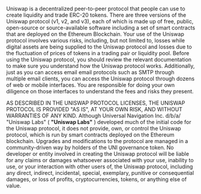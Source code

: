 
<BG />

<div style={{maxWidth: '650px', margin: '0px auto 10rem auto', padding: '0 1rem'}}>
<Title>Uniswap protocol disclaimer
</Title>

Uniswap is a decentralized peer-to-peer protocol that people can use to create liquidity and trade ERC-20 tokens. There are three versions of the Uniswap protocol (v1, v2, and v3), each of which is made up of free, public, open-source or source-available software including a set of smart contracts that are deployed on the Ethereum Blockchain. Your use of the Uniswap protocol involves various risks, including, but not limited to, losses while digital assets are being supplied to the Uniswap protocol and losses due to the fluctuation of prices of tokens in a trading pair or liquidity pool. Before using the Uniswap protocol, you should review the relevant documentation to make sure you understand how the Uniswap protocol works. Additionally, just as you can access email email protocols such as SMTP through multiple email clients, you can access the Uniswap protocol through dozens of web or mobile interfaces. You are responsible for doing your own diligence on those interfaces to understand the fees and risks they present.

AS DESCRIBED IN THE UNISWAP PROTOCOL LICENSES, THE UNISWAP PROTOCOL IS PROVIDED &quot;AS IS&quot;, AT YOUR OWN RISK, AND WITHOUT WARRANTIES OF ANY KIND. Although Universal Navigation Inc. d/b/a/ &quot;Uniswap Labs&quot; ( **&quot;Uniswap Labs&quot;** ) developed much of the initial code for the Uniswap protocol, it does not provide, own, or control the Uniswap protocol, which is run by smart contracts deployed on the Ethereum blockchain. Upgrades and modifications to the protocol are managed in a community-driven way by holders of the UNI governance token. No developer or entity involved in creating the Uniswap protocol will be liable for any claims or damages whatsoever associated with your use, inability to use, or your interaction with other users of, the Uniswap protocol, including any direct, indirect, incidental, special, exemplary, punitive or consequential damages, or loss of profits, cryptocurrencies, tokens, or anything else of value.

</div>